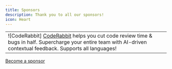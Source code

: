 ```yaml
---
title: Sponsors
description: Thank you to all our sponsors!
icon: Heart
---
```


| |
|---|
| ![CodeRabbit] [CodeRabbit](https://www.coderabbit.ai/) helps you cut code review time & bugs in half. Supercharge your entire team with AI-driven contextual feedback. Supports all languages! |


[Become a sponsor](https://github.com/sponsors/haydenbleasel)
